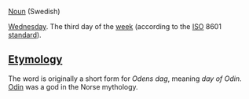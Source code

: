 [[Noun]] (Swedish)

[[Wednesday]]. The third day of the [[week]] (according to the [[ISO]] 8601 [[standard]]).

==[[Etymology]]==

The word is originally a short form for ''Odens dag'', meaning ''day of Odin''. [[w:Odin|Odin]] was a god in the Norse mythology.